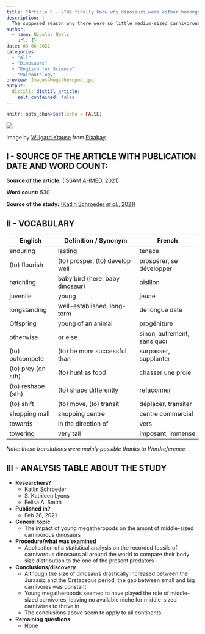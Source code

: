 ```yaml
---
title: "Article 5 - \"We finally know why dinosaurs were either humongous or tiny, unlike modern animals\""
description: |
  The supposed reason why there were so little medium-sized carnivorous dinosaurs
author:
  - name: Nicolas Neels
    url: {}
date: 03-06-2021
categories:
  - "All"
  - "Dinosaurs"
  - "English for Science"
  - "Paleontology"
preview: Images/Megatheropod.jpg
output:
  distill::distill_article:
    self_contained: false
---
```


```r
knitr::opts_chunk$set(echo = FALSE)
```
![](Images/Megatheropod.jpg)

Image by <a href="https://pixabay.com/users/willgard-4665627/?utm_source=link-attribution&amp;utm_medium=referral&amp;utm_campaign=image&amp;utm_content=5687815">Willgard Krause</a> from <a href="https://pixabay.com/?utm_source=link-attribution&amp;utm_medium=referral&amp;utm_campaign=image&amp;utm_content=5687815">Pixabay</a>

## I - SOURCE OF THE ARTICLE WITH PUBLICATION DATE AND WORD COUNT:
__Source of the article:__ [(ISSAM AHMED, 2021)](https://www.sciencealert.com/teenage-t-rex-edged-out-smaller-dinosaur-species-says-study)

__Word count:__ 530


__Source of the study:__ [(Katlin Schroeder *et al.*, 2021)](https://science.sciencemag.org/content/371/6532/941)


## II - VOCABULARY

| English              | Definition / Synonym                | French                     |
|----------------------|-------------------------------------|----------------------------|
| enduring             | lasting                             | tenace                     |
| (to) flourish        | (to) prosper, (to) develop well     | prospérer, se développer   |
| hatchling            | baby bird (here: baby dinosaur)     | oisillon                   |
| juvenile             | young                               | jeune                      |
| longstanding         | well-established, long-term         | de longue date             |
| Offspring            | young of an animal                  | progéniture                |
| otherwise            | or else                             | sinon, autrement, sans quoi|
| (to) outcompete      | (to) be more successful than        | surpasser, supplanter      |
| (to) prey (on sth)   | (to) hunt as food                   | chasser une proie          |
| (to) reshape (sth)   | (to) shape differently              | refaçonner                 |
| (to) shift           | (to) move, (to) transit             | déplacer, transiter        |
| shopping mall        | shopping centre	                   | centre commercial          |
| towards              | in the direction of                 | vers                       |
| towering             | very tall                           | imposant, immense          |

*Note: these translations were mainly possible thanks to Wordreference*

## III - ANALYSIS TABLE ABOUT THE STUDY

* **Researchers?**
    + Katlin Schroeder
    + S. Kathleen Lyons
    + Felisa A. Smith


* **Published in?**
    + Feb 26, 2021


* **General topic**
    + The impact of young megatheropods on the amont of middle-sized carnivorous dinosaurs

* **Procedure/what was examined**
    + Application of a statistical analysis on the recorded fossils of carnivorous dinosaurs all around the world to compare their body size distribution to the one of the present predators

* **Conclusions/discovery**
    + Although the size of dinosaurs drastically increased between the Jurassic and the Cretaceous period, the gap between small and big carnivores was constant
    + Young megatheropods seemed to have played the role of middle-sized carnivores, leaving no available niche for middle-sized carnivores to thrive in
    + The conclusions above seem to apply to all continents

* **Remaining questions**
    + None

